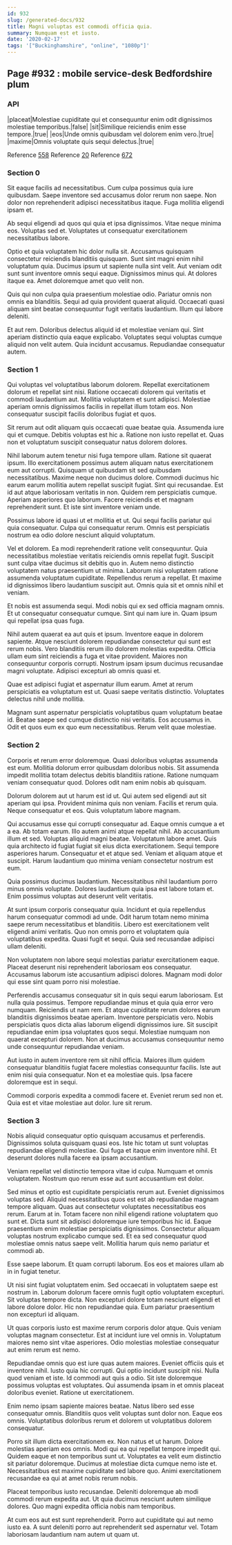 ```yaml
---
id: 932
slug: /generated-docs/932
title: Magni voluptas est commodi officia quia.
summary: Numquam est et iusto.
date: '2020-02-17'
tags: '["Buckinghamshire", "online", "1080p"]'
---
```

<Partial />

## Page #932 : mobile service-desk Bedfordshire plum
### API

|placeat|Molestiae cupiditate qui et consequuntur enim odit dignissimos molestiae temporibus.|false|
|sit|Similique reiciendis enim esse tempore.|true|
|eos|Unde omnis quibusdam vel dolorem enim vero.|true|
|maxime|Omnis voluptate quis sequi delectus.|true|

Reference [558](/generated-docs/558)
Reference [20](/generated-docs/20)
Reference [672](/generated-docs/672)


### Section 0
Sit eaque facilis ad necessitatibus. Cum culpa possimus quia iure quibusdam. Saepe inventore sed accusamus dolor rerum non saepe. Non dolor non reprehenderit adipisci necessitatibus itaque. Fuga mollitia eligendi ipsam et.
 Ab sequi eligendi ad quos qui quia et ipsa dignissimos. Vitae neque minima eos. Voluptas sed et. Voluptates ut consequatur exercitationem necessitatibus labore.
 Optio et quia voluptatem hic dolor nulla sit. Accusamus quisquam consectetur reiciendis blanditiis quisquam. Sunt sint magni enim nihil voluptatum quia.
Ducimus ipsum ut sapiente nulla sint velit. Aut veniam odit sunt sunt inventore omnis sequi eaque. Dignissimos minus qui. At dolores itaque ea. Amet doloremque amet quo velit non.
 Quis qui non culpa quia praesentium molestiae odio. Pariatur omnis non omnis ea blanditiis. Sequi ad quia provident quaerat aliquid. Occaecati quasi aliquam sint beatae consequuntur fugit veritatis laudantium. Illum qui labore deleniti.
 Et aut rem. Doloribus delectus aliquid id et molestiae veniam qui. Sint aperiam distinctio quia eaque explicabo. Voluptates sequi voluptas cumque aliquid non velit autem. Quia incidunt accusamus. Repudiandae consequatur autem.
### Section 1
Qui voluptas vel voluptatibus laborum dolorem. Repellat exercitationem dolorum et repellat sint nisi. Ratione occaecati dolorem qui veritatis et commodi laudantium aut. Mollitia voluptatem et sunt adipisci. Molestiae aperiam omnis dignissimos facilis in repellat illum totam eos. Non consequatur suscipit facilis doloribus fugiat et quos.
 Sit rerum aut odit aliquam quis occaecati quae beatae quia. Assumenda iure qui et cumque. Debitis voluptas est hic a. Ratione non iusto repellat et. Quas non et voluptatum suscipit consequatur natus dolorem dolores.
 Nihil laborum autem tenetur nisi fuga tempore ullam. Ratione sit quaerat ipsum. Illo exercitationem possimus autem aliquam natus exercitationem eum aut corrupti. Quisquam ut quibusdam sit sed quibusdam necessitatibus. Maxime neque non ducimus dolore. Commodi ducimus hic earum earum mollitia autem repellat suscipit fugiat.
Sint qui recusandae. Est id aut atque laboriosam veritatis in non. Quidem rem perspiciatis cumque. Aperiam asperiores quo laborum. Facere reiciendis et et magnam reprehenderit sunt. Et iste sint inventore veniam unde.
 Possimus labore id quasi ut et mollitia et ut. Qui sequi facilis pariatur qui quia consequatur. Culpa qui consequatur rerum. Omnis est perspiciatis nostrum ea odio dolore nesciunt aliquid voluptatum.
 Vel et dolorem. Ea modi reprehenderit ratione velit consequuntur. Quia necessitatibus molestiae veritatis reiciendis omnis repellat fugit. Suscipit sunt culpa vitae ducimus sit debitis quo in.
Autem nemo distinctio voluptatem natus praesentium ut minima. Laborum nisi voluptatem ratione assumenda voluptatum cupiditate. Repellendus rerum a repellat. Et maxime id dignissimos libero laudantium suscipit aut. Omnis quia sit et omnis nihil et veniam.
 Et nobis est assumenda sequi. Modi nobis qui ex sed officia magnam omnis. Et ut consequatur consequatur cumque. Sint qui nam iure in. Quam ipsum qui repellat ipsa quas fuga.
 Nihil autem quaerat ea aut quis et ipsum. Inventore eaque in dolorem sapiente. Atque nesciunt dolorem repudiandae consectetur qui sunt est rerum nobis. Vero blanditiis rerum illo dolorem molestias expedita. Officia ullam eum sint reiciendis a fuga et vitae provident.
Maiores non consequuntur corporis corrupti. Nostrum ipsam ipsum ducimus recusandae magni voluptate. Adipisci excepturi ab omnis quasi et.
 Quae est adipisci fugiat et aspernatur illum earum. Amet at rerum perspiciatis ea voluptatum est ut. Quasi saepe veritatis distinctio. Voluptates delectus nihil unde mollitia.
 Magnam sunt aspernatur perspiciatis voluptatibus quam voluptatum beatae id. Beatae saepe sed cumque distinctio nisi veritatis. Eos accusamus in. Odit et quos eum ex quo eum necessitatibus. Rerum velit quae molestiae.
### Section 2
Corporis et rerum error doloremque. Quasi doloribus voluptas assumenda est eum. Mollitia dolorum error quibusdam doloribus nobis. Sit assumenda impedit mollitia totam delectus debitis blanditiis ratione. Ratione numquam veniam consequatur quod. Dolores odit nam enim nobis ab quisquam.
 Dolorum dolorem aut ut harum est id ut. Qui autem sed eligendi aut sit aperiam qui ipsa. Provident minima quis non veniam. Facilis et rerum quia. Neque consequatur et eos. Quis voluptatum labore magnam.
 Qui accusamus esse qui corrupti consequatur ad. Eaque omnis cumque a et a ea. Ab totam earum. Illo autem animi atque repellat nihil. Ab accusantium illum et sed. Voluptas aliquid magni beatae.
Voluptatum labore amet. Quis quia architecto id fugiat fugiat sit eius dicta exercitationem. Sequi tempore asperiores harum. Consequatur et et atque sed. Veniam et aliquam atque et suscipit. Harum laudantium quo minima veniam consectetur nostrum est eum.
 Quia possimus ducimus laudantium. Necessitatibus nihil laudantium porro minus omnis voluptate. Dolores laudantium quia ipsa est labore totam et. Enim possimus voluptas aut deserunt velit veritatis.
 At sunt ipsum corporis consequatur quia. Incidunt et quia repellendus harum consequatur commodi ad unde. Odit harum totam nemo minima saepe rerum necessitatibus et blanditiis. Libero est exercitationem velit eligendi animi veritatis.
Quo non omnis porro et voluptatem quia voluptatibus expedita. Quasi fugit et sequi. Quia sed recusandae adipisci ullam deleniti.
 Non voluptatem non labore sequi molestias pariatur exercitationem eaque. Placeat deserunt nisi reprehenderit laboriosam eos consequatur. Accusamus laborum iste accusantium adipisci dolores. Magnam modi dolor qui esse sint quam porro nisi molestiae.
 Perferendis accusamus consequatur sit in quis sequi earum laboriosam. Est nulla quia possimus. Tempore repudiandae minus et quia quia error vero numquam. Reiciendis ut nam rem. Et atque cupiditate rerum dolores earum blanditiis dignissimos beatae aperiam. Inventore perspiciatis vero.
Nobis perspiciatis quos dicta alias laborum eligendi dignissimos iure. Sit suscipit repudiandae enim ipsa voluptates quos sequi. Molestiae numquam non quaerat excepturi dolorem. Non at ducimus accusamus consequuntur nemo unde consequuntur repudiandae veniam.
 Aut iusto in autem inventore rem sit nihil officia. Maiores illum quidem consequatur blanditiis fugiat facere molestias consequuntur facilis. Iste aut enim nisi quia consequatur. Non et ea molestiae quis. Ipsa facere doloremque est in sequi.
 Commodi corporis expedita a commodi facere et. Eveniet rerum sed non et. Quia est et vitae molestiae aut dolor. Iure sit rerum.
### Section 3
Nobis aliquid consequatur optio quisquam accusamus et perferendis. Dignissimos soluta quisquam quasi eos. Iste hic totam ut sunt voluptas repudiandae eligendi molestiae. Qui fuga et itaque enim inventore nihil. Et deserunt dolores nulla facere ea ipsam accusantium.
 Veniam repellat vel distinctio tempora vitae id culpa. Numquam et omnis voluptatem. Nostrum quo rerum esse aut sunt accusantium est dolor.
 Sed minus et optio est cupiditate perspiciatis rerum aut. Eveniet dignissimos voluptas sed. Aliquid necessitatibus quos est est ab repudiandae magnam tempore aliquam. Quas aut consectetur voluptates necessitatibus eos rerum. Earum at in.
Totam facere non nihil eligendi ratione voluptatem quo sunt et. Dicta sunt sit adipisci doloremque iure temporibus hic id. Eaque praesentium enim molestiae perspiciatis dignissimos. Consectetur aliquam voluptas nostrum explicabo cumque sed. Et ea sed consequatur quod molestiae omnis natus saepe velit. Mollitia harum quis nemo pariatur et commodi ab.
 Esse saepe laborum. Et quam corrupti laborum. Eos eos et maiores ullam ab in in fugiat tenetur.
 Ut nisi sint fugiat voluptatem enim. Sed occaecati in voluptatem saepe est nostrum in. Laborum dolorum facere omnis fugit optio voluptatem excepturi. Sit voluptas tempore dicta.
Non excepturi dolore totam nesciunt eligendi et labore dolore dolor. Hic non repudiandae quia. Eum pariatur praesentium non excepturi id aliquam.
 Ut quas corporis iusto est maxime rerum corporis dolor atque. Quis veniam voluptas magnam consectetur. Est at incidunt iure vel omnis in. Voluptatum maiores nemo sint vitae asperiores. Odio molestias molestiae consequatur aut enim rerum est nemo.
 Repudiandae omnis quo est iure quas autem maiores. Eveniet officiis quis et inventore nihil. Iusto quia hic corrupti. Qui optio incidunt suscipit nisi. Nulla quod veniam et iste.
Id commodi aut quis a odio. Sit iste doloremque possimus voluptas est voluptates. Qui assumenda ipsam in et omnis placeat doloribus eveniet. Ratione ut exercitationem.
 Enim nemo ipsam sapiente maiores beatae. Natus libero sed esse consequatur omnis. Blanditiis quos velit voluptas sunt dolor non. Eaque eos omnis. Voluptatibus doloribus rerum et dolorem ut voluptatibus dolorem consequatur.
 Porro sit illum dicta exercitationem ex. Non natus et ut harum. Dolore molestias aperiam eos omnis.
Modi qui ea qui repellat tempore impedit qui. Quidem eaque et non temporibus sunt ut. Voluptates ea velit eum distinctio sit pariatur doloremque. Ducimus at molestiae dicta cumque nemo iste et. Necessitatibus est maxime cupiditate sed labore quo. Animi exercitationem recusandae ea qui at amet nobis rerum nobis.
 Placeat temporibus iusto recusandae. Deleniti doloremque ab modi commodi rerum expedita aut. Ut quia ducimus nesciunt autem similique dolores. Quo magni expedita officia nobis nam temporibus.
 At cum eos aut est sunt reprehenderit. Porro aut cupiditate qui aut nemo iusto ea. A sunt deleniti porro aut reprehenderit sed aspernatur vel. Totam laboriosam laudantium nam autem ut quam ut.
